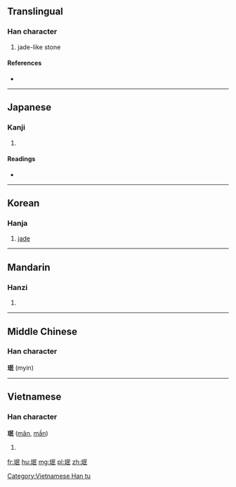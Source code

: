 {{also|玟}}
==Translingual==

===Han character===
{{Han char|rn=96|rad=玉|as=05|sn=9|four=|canj=一土口女心 (MGRVP)}}

# jade-like stone

====References====
* {{Han ref|kx=0729.220|dkj=20916|dj=1141.120|hdz=21108.120|uh=73C9|ud=29641}}

----

==Japanese==

===Kanji===
{{ja-kanji|grade=|rs=玉05}}

# {{defn|lang=ja|sort=玉05}}

====Readings====
* {{ja-readings|on=[[びん]] (bin), [[みん]] (min)|kun=}}

----

==Korean==

===Hanja===
{{ko-hanja|hangeul=민|eumhun=|rv=min|mr=min|y=min}}

# [[jade]]

----

==Mandarin==

===Hanzi===
{{cmn-hanzi|pin=[[mín]] ([[min2]])|wg=min<sup>2</sup>}}

# {{defn|lang=cmn|sort=玉05}}

----

==Middle Chinese==
===Han character===
'''珉''' (myin)

----

==Vietnamese==

===Han character===
'''珉''' ([[mân]], [[mần]])

# {{defn|lang=vi}}

[[Category:Vietnamese Han tu]]

[[fr:珉]]
[[hu:珉]]
[[mg:珉]]
[[pl:珉]]
[[zh:珉]]